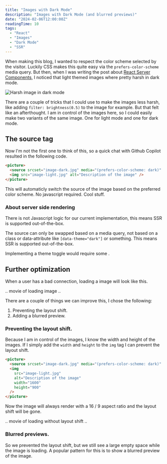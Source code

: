 ```yaml
---
title: "Images with Dark Mode"
description: "Images with Dark Mode (and blurred previews)"
date: "2024-02-06T12:00:00Z"
readingTime: 10
tags:
  - "React"
  - "Images"
  - "Dark Mode"
  - "SSR"
---
```


When making this blog, I wanted to respect the color scheme selected by the visitor. Luckily CSS makes this quite easy via the `prefers-color-scheme` media query. But then, when I was writing the post about [React Server Components](/blog/react-server-components), I noticed that light themed images where pretty harsh in dark mode.

<Image
  className="rounded"
  src="/images/harsh-image.png"
  alt="Harsh image in dark mode"
  priority
  width={2216}
  height={1338}
/>

There are a couple of tricks that I could use to make the images less harsh, like adding `filter: brightness(0.5)` to the image for example. But that felt like an afterthought. I am in control of the images here, so I could easily make two variants of the same image. One for light mode and one for dark mode.

## The source tag

Now I'm not the first one to think of this, so a quick chat with Github Copilot resulted in the following code.

```html
<picture>
  <source srcset="image-dark.jpg" media="(prefers-color-scheme: dark)" />
  <img src="image-light.jpg" alt="Description of the image" />
</picture>
```

This will automaticly switch the source of the image based on the preferred color scheme. No javascript required. Cool stuff.

### About server side rendering

There is not Javascript logic for our current implementation, this means SSR is supported out-of-the-box.

The source can only be swapped based on a media query, not based on a class or data-attribute like `[data-theme="dark"]` or something.
This means SSR is supported out-of-the-box.

Implementing a theme toggle would require some .

## Further optimization

When a user has a bad connection, loading a image will look like this.

.. movie of loading image ..

There are a couple of things we can improve this, I chose the following:

1. Preventing the layout shift.
2. Adding a blurred preview.

### Preventing the layout shift.

Because I am in control of the images, I know the width and height of the images. If I simply add the `width` and `height` to the `img` tag I can prevent the layout shift.

```html
<picture>
  <source srcset="image-dark.jpg" media="(prefers-color-scheme: dark)" />
  <img
    src="image-light.jpg"
    alt="Description of the image"
    width="1600"
    height="900"
  />
</picture>
```

Now the image will always render with a 16 / 9 aspect ratio and the layout shift will be gone.

.. movie of loading without layout shift ..

### Blurred previews.

So we prevented the layout shift, but we still see a large empty space while the image is loading. A popular pattern for this is to show a blurred preview of the image.
